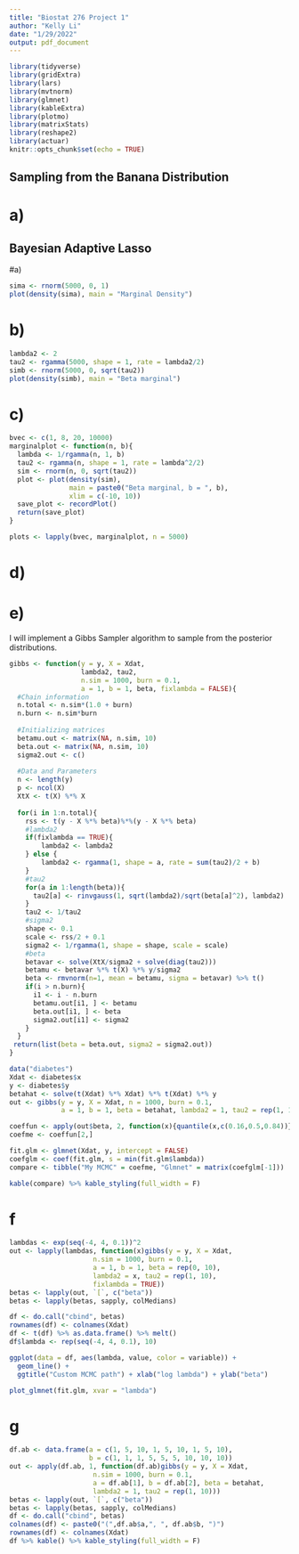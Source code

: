 ```yaml
---
title: "Biostat 276 Project 1"
author: "Kelly Li"
date: "1/29/2022"
output: pdf_document
---
```


```r
library(tidyverse)
library(gridExtra)
library(lars)
library(mvtnorm)
library(glmnet)
library(kableExtra)
library(plotmo)
library(matrixStats)
library(reshape2)
library(actuar)
knitr::opts_chunk$set(echo = TRUE)
```

##  Sampling from the Banana Distribution

# a) 


## Bayesian Adaptive Lasso

#a) 
```r
sima <- rnorm(5000, 0, 1)
plot(density(sima), main = "Marginal Density")
```

# b)
```r
lambda2 <- 2
tau2 <- rgamma(5000, shape = 1, rate = lambda2/2)
simb <- rnorm(5000, 0, sqrt(tau2))
plot(density(simb), main = "Beta marginal")
```

# c)
\pretolerance=10000
```r
bvec <- c(1, 8, 20, 10000)
marginalplot <- function(n, b){
  lambda <- 1/rgamma(n, 1, b)
  tau2 <- rgamma(n, shape = 1, rate = lambda^2/2)
  sim <- rnorm(n, 0, sqrt(tau2))
  plot <- plot(density(sim), 
               main = paste0("Beta marginal, b = ", b),
               xlim = c(-10, 10))
  save_plot <- recordPlot()
  return(save_plot)
}

plots <- lapply(bvec, marginalplot, n = 5000)

```
# d)


# e)
I will implement a Gibbs Sampler algorithm to sample from the posterior distributions. 
```r
gibbs <- function(y = y, X = Xdat,
                  lambda2, tau2,
                  n.sim = 1000, burn = 0.1,
                  a = 1, b = 1, beta, fixlambda = FALSE){
  #Chain information
  n.total <- n.sim*(1.0 + burn)
  n.burn <- n.sim*burn
  
  #Initializing matrices
  betamu.out <- matrix(NA, n.sim, 10)
  beta.out <- matrix(NA, n.sim, 10)
  sigma2.out <- c()
  
  #Data and Parameters
  n <- length(y)
  p <- ncol(X)
  XtX <- t(X) %*% X
  
  for(i in 1:n.total){
    rss <- t(y - X %*% beta)%*%(y - X %*% beta)
    #lambda2
    if(fixlambda == TRUE){
        lambda2 <- lambda2
    } else {
        lambda2 <- rgamma(1, shape = a, rate = sum(tau2)/2 + b)
    }
    #tau2
    for(a in 1:length(beta)){
      tau2[a] <- rinvgauss(1, sqrt(lambda2)/sqrt(beta[a]^2), lambda2)
    }
    tau2 <- 1/tau2
    #sigma2
    shape <- 0.1
    scale <- rss/2 + 0.1
    sigma2 <- 1/rgamma(1, shape = shape, scale = scale)
    #beta
    betavar <- solve(XtX/sigma2 + solve(diag(tau2)))
    betamu <- betavar %*% t(X) %*% y/sigma2
    beta <- rmvnorm(n=1, mean = betamu, sigma = betavar) %>% t()
    if(i > n.burn){
      i1 <- i - n.burn
      betamu.out[i1, ] <- betamu
      beta.out[i1, ] <- beta
      sigma2.out[i1] <- sigma2
    }
  }
 return(list(beta = beta.out, sigma2 = sigma2.out))
}

data("diabetes")
Xdat <- diabetes$x
y <- diabetes$y
betahat <- solve(t(Xdat) %*% Xdat) %*% t(Xdat) %*% y
out <- gibbs(y = y, X = Xdat, n = 1000, burn = 0.1,
             a = 1, b = 1, beta = betahat, lambda2 = 1, tau2 = rep(1, 10))

coeffun <- apply(out$beta, 2, function(x){quantile(x,c(0.16,0.5,0.84))})
coefme <- coeffun[2,]

fit.glm <- glmnet(Xdat, y, intercept = FALSE)
coefglm <- coef(fit.glm, s = min(fit.glm$lambda))
compare <- tibble("My MCMC" = coefme, "Glmnet" = matrix(coefglm[-1]))

kable(compare) %>% kable_styling(full_width = F)

```

# f
```r
lambdas <- exp(seq(-4, 4, 0.1))^2
out <- lapply(lambdas, function(x)gibbs(y = y, X = Xdat,
                     n.sim = 1000, burn = 0.1,
                     a = 1, b = 1, beta = rep(0, 10), 
                     lambda2 = x, tau2 = rep(1, 10),
                     fixlambda = TRUE))
betas <- lapply(out, `[`, c("beta"))
betas <- lapply(betas, sapply, colMedians)

df <- do.call("cbind", betas)
rownames(df) <- colnames(Xdat)
df <- t(df) %>% as.data.frame() %>% melt()
df$lambda <- rep(seq(-4, 4, 0.1), 10)

ggplot(data = df, aes(lambda, value, color = variable)) +
  geom_line() +
  ggtitle("Custom MCMC path") + xlab("log lambda") + ylab("beta")

plot_glmnet(fit.glm, xvar = "lambda")
```

# g
```r
df.ab <- data.frame(a = c(1, 5, 10, 1, 5, 10, 1, 5, 10),
                    b = c(1, 1, 1, 5, 5, 5, 10, 10, 10))
out <- apply(df.ab, 1, function(df.ab)gibbs(y = y, X = Xdat,
                     n.sim = 1000, burn = 0.1,
                     a = df.ab[1], b = df.ab[2], beta = betahat, 
                     lambda2 = 1, tau2 = rep(1, 10)))
betas <- lapply(out, `[`, c("beta"))
betas <- lapply(betas, sapply, colMedians)
df <- do.call("cbind", betas)
colnames(df) <- paste0("(",df.ab$a,", ", df.ab$b, ")")
rownames(df) <- colnames(Xdat)
df %>% kable() %>% kable_styling(full_width = F)
```

